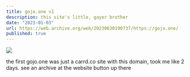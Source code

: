 ```yaml
---
title: gojo.one v1
description: this site's little, gayer brother
date: "2023-01-03"
url: https://web.archive.org/web/20230630190737/https://gojo.one/
published: true
---
```



 [![](https://highstorm.app/og.png)](https://highstorm.app) 

the first gojo.one was just a carrd.co site with this domain, took me like 2 days.
see an archive at the website button up there
